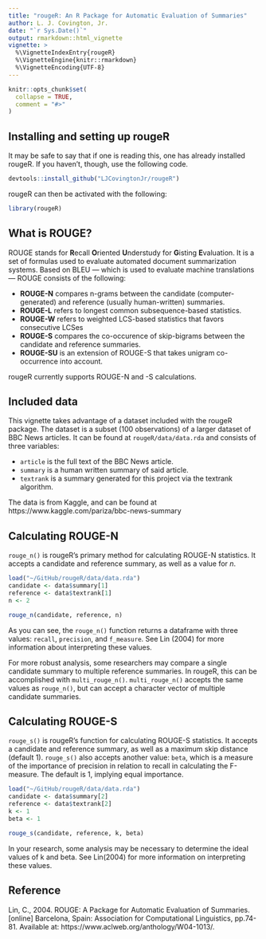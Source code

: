 ```yaml
---
title: "rougeR: An R Package for Automatic Evaluation of Summaries"
author: L. J. Covington, Jr.
date: "`r Sys.Date()`"
output: rmarkdown::html_vignette
vignette: >
  %\VignetteIndexEntry{rougeR}
  %\VignetteEngine{knitr::rmarkdown}
  %\VignetteEncoding{UTF-8}
---
```


```r
knitr::opts_chunk$set(
  collapse = TRUE,
  comment = "#>"
)
```

## Installing and setting up rougeR

It may be safe to say that if one is reading this, one has already installed rougeR.  If you haven't, though, use the following code.

```r
devtools::install_github("LJCovingtonJr/rougeR")
```

rougeR can then be activated with the following:
```r
library(rougeR)
```

## What is ROUGE?

ROUGE stands for **R**ecall **O**riented **U**nderstudy for **G**isting **E**valuation.  It is a set of formulas used to evaluate automated document summarization systems.  Based on BLEU &mdash; which is used to evaluate machine translations &mdash; ROUGE consists of the following:

* **ROUGE-N** compares n-grams between the candidate (computer-generated) and reference (usually human-written) summaries.
* **ROUGE-L** refers to longest common subsequence-based statistics.  
* **ROUGE-W** refers to weighted LCS-based statistics that favors consecutive LCSes
* **ROUGE-S** compares the co-occurence of skip-bigrams between the candidate and reference summaries.
* **ROUGE-SU** is an extension of ROUGE-S that takes unigram co-occurrence into account.

rougeR currently supports ROUGE-N and -S calculations.

## Included data
This vignette takes advantage of a dataset included with the rougeR package.  The dataset is a subset (100 observations) of a larger dataset of BBC News articles.  It can be found at `rougeR/data/data.rda` and consists of three variables:

* `article` is the full text of the BBC News article.
* `summary` is a human written summary of said article.
* `textrank` is a summary generated for this project via the textrank algorithm.

The data is from Kaggle, and can be found at https://www.kaggle.com/pariza/bbc-news-summary

## Calculating ROUGE-N
`rouge_n()` is rougeR's primary method for calculating ROUGE-N statistics.  It accepts a candidate and reference summary, as well as a value for *n*.

```r
load("~/GitHub/rougeR/data/data.rda")
candidate <- data$summary[1]
reference <- data$textrank[1]
n <- 2

rouge_n(candidate, reference, n)
```

As you can see, the `rouge_n()` function returns a dataframe with three values: `recall`, `precision`, and `f_measure`.  See Lin (2004) for more information about interpreting these values.

For more robust analysis, some researchers may compare a single candidate summary to multiple reference summaries.  In rougeR, this can be accomplished with `multi_rouge_n()`.  `multi_rouge_n()` accepts the same values as `rouge_n()`, but can accept a character vector of multiple candidate summaries.


## Calculating ROUGE-S
`rouge_s()` is rougeR's function for calculating ROUGE-S statistics.  It accepts a candidate and reference summary, as well as a maximum skip distance (default 1). `rouge_s()` also accepts another value: `beta`, which is a measure of the importance of precision in relation to recall in calculating the F-measure.  The default is 1, implying equal importance.

```r
load("~/GitHub/rougeR/data/data.rda")
candidate <- data$summary[2]
reference <- data$textrank[2]
k <- 1
beta <- 1

rouge_s(candidate, reference, k, beta)
```

In your research, some analysis may be necessary to determine the ideal values of k and beta.  See Lin(2004) for more information on interpreting these values.

## Reference
Lin, C., 2004. ROUGE: A Package for Automatic Evaluation of Summaries. [online] Barcelona, Spain: Association for Computational Linguistics, pp.74-81. Available at: https://www.aclweb.org/anthology/W04-1013/.

